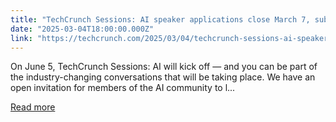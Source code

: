 ```yaml
---
title: "TechCrunch Sessions: AI speaker applications close March 7, submit yours today"
date: "2025-03-04T18:00:00.000Z"
link: "https://techcrunch.com/2025/03/04/techcrunch-sessions-ai-speaker-applications-close-march-7-submit-yours-today/"
---
```


On June 5, TechCrunch Sessions: AI will kick off — and you can be part of the industry-changing conversations that will be taking place. We have an open invitation for members of the AI community to l...

[Read more](https://techcrunch.com/2025/03/04/techcrunch-sessions-ai-speaker-applications-close-march-7-submit-yours-today/)
